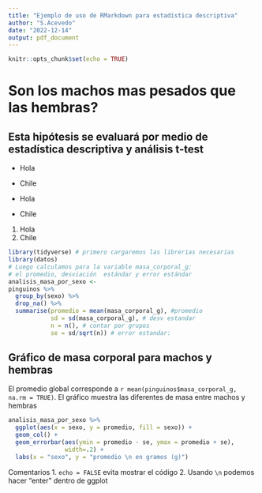 ```yaml
---
title: "Ejemplo de uso de RMarkdown para estadística descriptiva"
author: "S.Acevedo"
date: "2022-12-14"
output: pdf_document
---
```


```r
knitr::opts_chunk$set(echo = TRUE)
```

# Son los machos mas pesados que las hembras?

## Esta hipótesis se evaluará por medio de estadística descriptiva y análisis t-test

- Hola
- Chile

* Hola
* Chile

1. Hola
2. Chile

```r
library(tidyverse) # primero cargaremos las librerias necesarias
library(datos)
# Luego calculamos para la variable masa_corporal_g:
# el promedio, desviación  estándar y error estándar
analisis_masa_por_sexo <-
pinguinos %>%
  group_by(sexo) %>%
  drop_na() %>% 
  summarise(promedio = mean(masa_corporal_g), #promedio
            sd = sd(masa_corporal_g), # desv estandar
            n = n(), # contar por grupos
            se = sd/sqrt(n)) # error estandar:
```

\pagebreak

## Gráfico de masa corporal para machos y hembras

El promedio global corresponde a `r mean(pinguinos$masa_corporal_g, na.rm = TRUE)`. El gráfico muestra las diferentes de masa entre machos y hembras

```r
analisis_masa_por_sexo %>% 
  ggplot(aes(x = sexo, y = promedio, fill = sexo)) +
  geom_col() +
  geom_errorbar(aes(ymin = promedio - se, ymax = promedio + se),
                width=.2) +
  labs(x = "sexo", y = "promedio \n en gramos (g)") 
```

Comentarios
1. `echo = FALSE` evita mostrar el código
2. Usando ``\n`` podemos hacer "enter" dentro de ggplot

